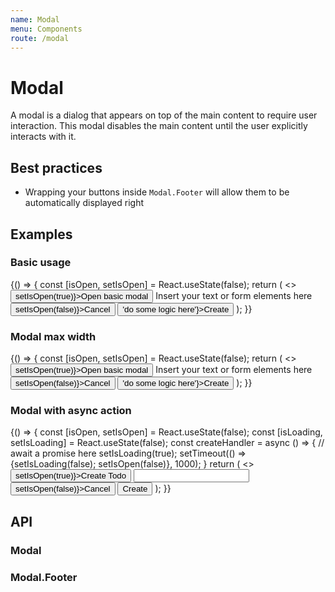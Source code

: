 ```yaml
---
name: Modal
menu: Components
route: /modal
---
```



# Modal

A modal is a dialog that appears on top of the main content to require user interaction. This modal disables the main content until the user explicitly interacts with it.

## Best practices

- Wrapping your buttons inside `Modal.Footer` will allow them to be automatically displayed right

## Examples

### Basic usage

<Playground>
  {() => {
    const [isOpen, setIsOpen] = React.useState(false);
    return (
      <>
        <Button onClick={() => setIsOpen(true)}>Open basic modal</Button>
        <Modal title="This is the title" isOpen={isOpen}>
          <span>Insert your text or form elements here</span>
          <Modal.Footer>
            <Button type='secondary' onClick={() => setIsOpen(false)}>Cancel</Button>
            <Button onClick={() => 'do some logic here'}>Create</Button>
          </Modal.Footer>
        </Modal>
      </>
    );
}}

</Playground>

### Modal max width

<Playground>
  {() => {
    const [isOpen, setIsOpen] = React.useState(false);
    return (
      <>
        <Button onClick={() => setIsOpen(true)}>Open basic modal</Button>
        <Modal title="This is the title" isOpen={isOpen} maxWidth="300px">
          <span>Insert your text or form elements here</span>
          <Modal.Footer>
            <Button type='secondary' onClick={() => setIsOpen(false)}>Cancel</Button>
            <Button onClick={() => 'do some logic here'}>Create</Button>
          </Modal.Footer>
        </Modal>
      </>
    );
}}

</Playground>

### Modal with async action

<Playground>
  {() => {
    const [isOpen, setIsOpen] = React.useState(false);
    const [isLoading, setIsLoading] = React.useState(false);
    const createHandler = async () => {
      // await a promise here
      setIsLoading(true);
      setTimeout(() => {setIsLoading(false); setIsOpen(false)}, 1000);
    }
    return (
      <>
        <Button onClick={() => setIsOpen(true)}>Create Todo</Button>
        <Modal title="Create a Todo" isOpen={isOpen}>
          <Input />
          <Modal.Footer>
            <Button type='secondary' onClick={() => setIsOpen(false)}>Cancel</Button>
            <Button onClick={createHandler} isLoading={isLoading}>Create</Button>
          </Modal.Footer>
        </Modal>
      </>
    );
}}

</Playground>

## API

### Modal

<Props of={Modal} />

### Modal.Footer

<Props of={Modal.Footer} />
